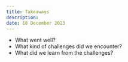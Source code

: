 ```yaml
---
title: Takeaways
description:
date: 18 December 2023
---
```



- What went well? 
- What kind of challenges did we encounter? 
- What did we learn from the challenges? 